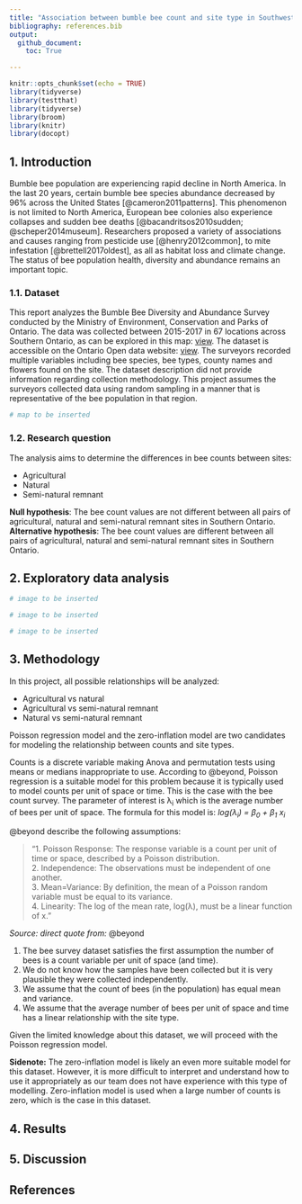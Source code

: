 ```yaml
---
title: "Association between bumble bee count and site type in Southwestern Ontario"
bibliography: references.bib
output: 
  github_document:
    toc: True

---
```


```r
knitr::opts_chunk$set(echo = TRUE)
library(tidyverse)
library(testthat)
library(tidyverse)
library(broom)
library(knitr)
library(docopt)
```

## 1. Introduction

Bumble bee population are experiencing rapid decline in North America. In the last 20 years, certain bumble bee species abundance decreased by 96% across the United States [@cameron2011patterns]. This phenomenon is not limited to North America, European bee colonies also experience collapses and sudden bee deaths [@bacandritsos2010sudden; @scheper2014museum]. Researchers proposed a variety of associations and causes ranging from pesticide use [@henry2012common], to mite infestation [@brettell2017oldest], as all as habitat loss and climate change. The status of bee population health, diversity and abundance remains an important topic.

### 1.1. Dataset

This report analyzes the Bumble Bee Diversity and Abundance Survey conducted by the Ministry of Environment, Conservation and Parks of Ontario. The data was collected between 2015-2017 in 67 locations across Southern Ontario, as can be explored in this map: [view](https://data.ontario.ca/dataset/bumble-bee-diversity-and-abundance-survey). The dataset is accessible on the Ontario Open data website: [view](https://data.ontario.ca/dataset/bumble-bee-diversity-and-abundance-survey). The surveyors recorded multiple variables including bee species, bee types, county names and flowers found on the site. The dataset description did not provide information regarding collection methodology. This project assumes the surveyors collected data using random sampling in a manner that is representative of the bee population in that region.

```r
# map to be inserted
```

### 1.2. Research question

The analysis aims to determine the differences in bee counts between sites:

- Agricultural
- Natural
- Semi-natural remnant

**Null hypothesis**: The bee count values are not different between all pairs of agricultural, natural and semi-natural remnant sites in Southern Ontario.  
**Alternative hypothesis**: The bee count values are different between all pairs of agricultural, natural and semi-natural remnant sites in Southern Ontario. 

## 2. Exploratory data analysis

```r
# image to be inserted
```

```r
# image to be inserted
```

```r
# image to be inserted
```

## 3. Methodology

In this project, all possible relationships will be analyzed:

- Agricultural vs natural
- Agricultural vs semi-natural remnant
- Natural vs semi-natural remnant

Poisson regression model and the zero-inflation model are two candidates for modeling the relationship between counts and site types.

Counts is a discrete variable making Anova and permutation tests using means or medians inappropriate to use. According to @beyond, Poisson regression is a suitable model for this problem because it is typically used to model counts per unit of space or time. This is the case with the bee count survey. The parameter of interest is λ~i~ which is the average number of bees per unit of space. The formula for this model is:  *log(λ~i~) = β~0~ + β~1~ x~i~*

@beyond describe the following assumptions:

>"1. Poisson Response: The response variable is a count per unit of time or space, described by a Poisson distribution.  
2. Independence: The observations must be independent of one another.  
3. Mean=Variance: By definition, the mean of a Poisson random variable must be equal to its variance.  
4. Linearity: The log of the mean rate, log(λ), must be a linear function of x."

*Source: direct quote from:* @beyond

1. The bee survey dataset satisfies the first assumption the number of bees is a count variable per unit of space (and time).  
2. We do not know how the samples have been collected but it is very plausible they were collected independently.  
3. We assume that the count of bees (in the population) has equal mean and variance.
4. We assume that the average number of bees per unit of space and time has a linear relationship with the site type.

Given the limited knowledge about this dataset, we will proceed with the Poisson regression model.

**Sidenote:** The zero-inflation model is likely an even more suitable model for this dataset. However, it is more difficult to interpret and understand how to use it appropriately as our team does not have experience with this type of modelling. Zero-inflation model is used when a large number of counts is zero, which is the case in this dataset.

## 4. Results

## 5. Discussion

## References